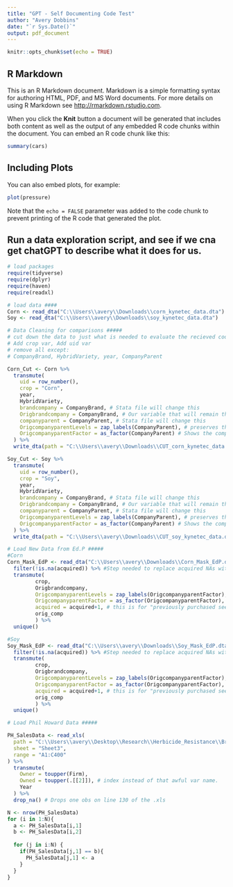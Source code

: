 ```yaml
---
title: "GPT - Self Documenting Code Test"
author: "Avery Dobbins"
date: "`r Sys.Date()`"
output: pdf_document
---
```


```r
knitr::opts_chunk$set(echo = TRUE)
```

## R Markdown

This is an R Markdown document. Markdown is a simple formatting syntax for authoring HTML, PDF, and MS Word documents. For more details on using R Markdown see <http://rmarkdown.rstudio.com>.

When you click the **Knit** button a document will be generated that includes both content as well as the output of any embedded R code chunks within the document. You can embed an R code chunk like this:

```r
summary(cars)
```

## Including Plots

You can also embed plots, for example:

```r
plot(pressure)
```

Note that the `echo = FALSE` parameter was added to the code chunk to prevent printing of the R code that generated the plot.

## Run a data exploration script, and see if we cna get chatGPT to describe what it does for us.

```r
# load packages
require(tidyverse)
require(dplyr)
require(haven)
require(readxl)
```

```r
# load data ####
Corn <- read_dta("C:\\Users\\avery\\Downloads\\corn_kynetec_data.dta")
Soy <- read_dta("C:\\Users\\avery\\Downloads\\soy_kynetec_data.dta")
```

```r
# Data Cleaning for comparisons #####
# cut down the data to just what is needed to evaluate the recieved code.
# Add crop var, Add uid var
# remove all except:
# CompanyBrand, HybridVariety, year, CompanyParent

Corn_Cut <- Corn %>%
  transmute(
    uid = row_number(),
    crop = "Corn",
    year,
    HybridVariety,
    brandcompany = CompanyBrand, # Stata file will change this
    Origbrandcompany = CompanyBrand, # Our variable that will remain the same
    companyparent = CompanyParent, # Stata file will change this
    OrigcompanyparentLevels = zap_labels(CompanyParent), # preserves the # assignment
    OrigcompanyparentFactor = as_factor(CompanyParent) # Shows the company parent name
  ) %>%
  write_dta(path = "C:\\Users\\avery\\Downloads\\CUT_corn_kynetec_data.dta")

Soy_Cut <- Soy %>%
  transmute(
    uid = row_number(),
    crop = "Soy",
    year,
    HybridVariety,
    brandcompany = CompanyBrand, # Stata file will change this
    Origbrandcompany = CompanyBrand, # Our variable that will remain the same
    companyparent = CompanyParent, # Stata file will change this
    OrigcompanyparentLevels = zap_labels(CompanyParent), # preserves the # assignment
    OrigcompanyparentFactor = as_factor(CompanyParent) # Shows the company parent name
  ) %>%
  write_dta(path = "C:\\Users\\avery\\Downloads\\CUT_soy_kynetec_data.dta")
```

```r
# Load New Data from Ed.P #####
#Corn
Corn_Mask_EdP <- read_dta("C:\\Users\\avery\\Downloads\\Corn_Mask_EdP.dta") %>%
  filter(!is.na(acquired)) %>% #Step needed to replace acquired NAs with 1995/6
  transmute(
         crop,
         Origbrandcompany,
         OrigcompanyparentLevels = zap_labels(OrigcompanyparentFactor),
         OrigcompanyparentFactor = as_factor(OrigcompanyparentFactor),
         acquired = acquired+1, # this is for "previously purchased seeds"
         orig_comp
         ) %>%
  unique()

#Soy
Soy_Mask_EdP <- read_dta("C:\\Users\\avery\\Downloads\\Soy_Mask_EdP.dta") %>%
  filter(!is.na(acquired)) %>% #Step needed to replace acquired NAs with 1995/6
  transmute(
         crop,
         Origbrandcompany,
         OrigcompanyparentLevels = zap_labels(OrigcompanyparentFactor),
         OrigcompanyparentFactor = as_factor(OrigcompanyparentFactor),
         acquired = acquired+1, # this is for "previously purchased seeds",
         orig_comp
         ) %>%
  unique()
```

```r
# Load Phil Howard Data #####

PH_SalesData <- read_xls(
  path = "C:\\Users\\avery\\Desktop\\Research\\Herbicide_Resistance\\BrandWorkspace\\GlobalSeed2018.xls",
  sheet = "Sheet3",
  range = "A1:C400"
) %>%
  transmute(
    Owner = toupper(Firm),
    Owned = toupper(.[[2]]), # index instead of that awful var name.
    Year
  ) %>%
  drop_na() # Drops one obs on line 130 of the .xls

N <- nrow(PH_SalesData)
for (i in 1:N){
  a <- PH_SalesData[i,1]
  b <- PH_SalesData[i,2]
  
  for (j in i:N) {
    if(PH_SalesData[j,1] == b){
      PH_SalesData[j,1] <- a
    }
  }
}
```

```r

```
